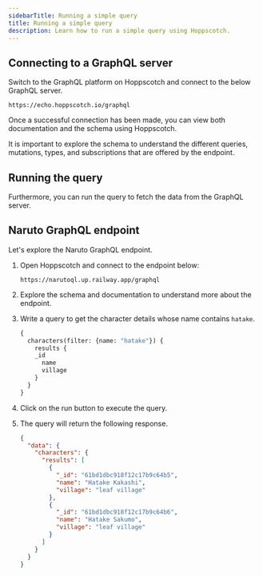 ```yaml
---
sidebarTitle: Running a simple query
title: Running a simple query
description: Learn how to run a simple query using Hoppscotch.
---
```


## Connecting to a GraphQL server

Switch to the GraphQL platform on Hoppscotch and connect to the below GraphQL server.

```
https://echo.hoppscotch.io/graphql
```

Once a successful connection has been made, you can view both documentation and the schema using Hoppscotch.

It is important to explore the schema to understand the different queries, mutations, types, and subscriptions that are offered by the endpoint.

## Running the query

Furthermore, you can run the query to fetch the data from the GraphQL server.

## Naruto GraphQL endpoint

Let's explore the Naruto GraphQL endpoint.

1. Open Hoppscotch and connect to the endpoint below:

    ```
    https://narutoql.up.railway.app/graphql
    ```

2. Explore the schema and documentation to understand more about the endpoint.
3. Write a query to get the character details whose name contains `hatake`.

    ```graphql
    {
      characters(filter: {name: "hatake"}) {
        results {
        _id
          name
          village
        }
      }
    }
    ```

4. Click on the run button to execute the query.
5. The query will return the following response.

    ```json
    {
      "data": {
        "characters": {
          "results": [
            {
              "_id": "61bd1dbc918f12c17b9c64b5",
              "name": "Hatake Kakashi",
              "village": "leaf village"
            },
            {
              "_id": "61bd1dbc918f12c17b9c64b6",
              "name": "Hatake Sakumo",
              "village": "leaf village"
            }
          ]
        }
      }
    }
    ```
